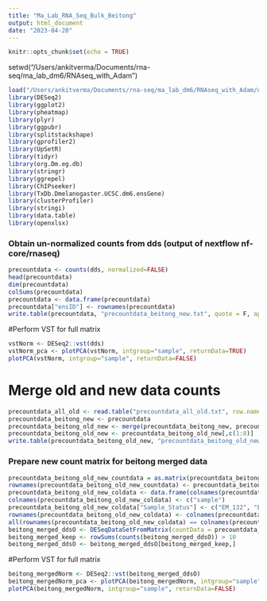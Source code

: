 ```yaml
---
title: "Ma_Lab_RNA_Seq_Bulk_Beitong"
output: html_document
date: "2023-04-20"
---
```


```r
knitr::opts_chunk$set(echo = TRUE)
```
setwd("/Users/ankitverma/Documents/rna-seq/ma_lab_dm6/RNAseq_with_Adam")

```r
load("/Users/ankitverma/Documents/rna-seq/ma_lab_dm6/RNAseq_with_Adam/deseq2.dds.RData")
library(DESeq2)
library(ggplot2)
library(pheatmap)
library(plyr)
library(ggpubr)
library(splitstackshape)
library(gprofiler2)
library(UpSetR)
library(tidyr)
library(org.Dm.eg.db)
library(stringr)
library(ggrepel)
library(ChIPseeker)
library(TxDb.Dmelanogaster.UCSC.dm6.ensGene)
library(clusterProfiler)
library(stringi)
library(data.table)
library(openxlsx)
```


### Obtain un-normalized counts from dds (output of nextflow nf-core/rnaseq)

```r
precountdata <- counts(dds, normalized=FALSE)
head(precountdata)
dim(precountdata)
colSums(precountdata)
precountdata <- data.frame(precountdata)
precountdata["ensID"] <- rownames(precountdata)
write.table(precountdata, "precountdata_beitong_new.txt", quote = F, append = F, sep="\t")
```


#Perform VST for full matrix
```r
vstNorm <- DESeq2::vst(dds) 
vstNorm_pca <- plotPCA(vstNorm, intgroup="sample", returnData=TRUE)
plotPCA(vstNorm, intgroup="sample", returnData=FALSE)
```
# Merge old and new data counts
```r
precountdata_all_old <- read.table("precountdata_all_old.txt", row.names = 1)
precountdata_beitong_new <- precountdata
precountdata_beitong_old_new <- merge(precountdata_beitong_new, precountdata_all_old, by="ensID")
precountdata_beitong_old_new <- precountdata_beitong_old_new[,c(1:8)]
write.table(precountdata_beitong_old_new, "precountdata_beitong_old_new.txt", quote = F, append = F, sep="\t")
```


### Prepare new count matrix for beitong merged data
```r
precountdata_beitong_old_new_countdata = as.matrix(precountdata_beitong_old_new[,c(2:8)])
rownames(precountdata_beitong_old_new_countdata) <- precountdata_beitong_old_new$ensID
precountdata_beitong_old_new_coldata <- data.frame(colnames(precountdata_beitong_old_new_countdata))
colnames(precountdata_beitong_old_new_coldata) <- c("sample")
precountdata_beitong_old_new_coldata["Sample_Status"] <- c("EM_132", "EM_81", "EM_9M3","8_1", "8_1" ,"9M3", "9M3")
rownames(precountdata_beitong_old_new_coldata) <- colnames(precountdata_beitong_old_new_countdata)
all(rownames(precountdata_beitong_old_new_coldata) == colnames(precountdata_beitong_old_new_countdata)) #should print TRUE
beitong_merged_ddsO <- DESeqDataSetFromMatrix(countData = precountdata_beitong_old_new_countdata, colData = precountdata_beitong_old_new_coldata, design = ~ Sample_Status)
beitong_merged_keep <- rowSums(counts(beitong_merged_ddsO)) > 10
beitong_merged_ddsO <- beitong_merged_ddsO[beitong_merged_keep,]
```


#Perform VST for full matrix
```r
beitong_mergedNorm <- DESeq2::vst(beitong_merged_ddsO) 
beitong_mergedNorm_pca <- plotPCA(beitong_mergedNorm, intgroup="sample", returnData=TRUE)
plotPCA(beitong_mergedNorm, intgroup="sample", returnData=FALSE)
```
